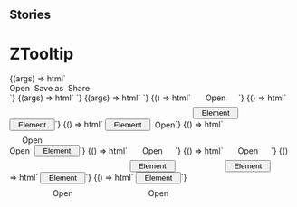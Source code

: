 
## Stories

<Meta title="Notification/ZTooltip" component="z-tooltip" />

# ZTooltip

<Preview>
  <Story name="buttons">
    {(args) => html`
      <z-tooltip
        type="${select(
          "type",
          [
            "top",
            "bottom",
            "left",
            "right",
            "top_left",
            "top_right",
            "bottom_left",
            "bottom_right",
          ],
          "top"
        )}">
        <div class="container" style="display: flex;">
          <z-button variant="primary" style="margin-right: 0.5rem;">
            Open
          </z-button>
          <z-button variant="primary" style="margin-right: 0.5rem;">
            Save as
          </z-button>
          <z-button variant="primary"">
            Share
          </z-button>
        </div>
      </z-tooltip>`}
  </Story>
</Preview>

<Preview>
  <Story name="legacy">
    {(args) => html` <z-tooltip
      content="${text("content", "Aggiungi libro")}"
      type="${select(
        "type",
        [
          "top",
          "bottom",
          "left",
          "right",
          "top_left",
          "top_right",
          "bottom_left",
          "bottom_right",
        ],
        "top"
      )}"
    ></z-tooltip>`}
  </Story>
</Preview>

<Preview>
  <Story name="legacy dark mode">
    {(args) => html` <z-tooltip
      style="--z-tooltip-theme--text: var(--color-white); --z-tooltip-theme--surface: var(--bg-grey-800);"
      content="${text("content", "Aggiungi libro")}"
      type="${select(
        "type",
        [
          "top",
          "bottom",
          "left",
          "right",
          "top_left",
          "top_right",
          "bottom_left",
          "bottom_right",
        ],
        "top"
      )}"
    ></z-tooltip>`}
  </Story>
</Preview>

<Preview>
  <Story name="position-top">
    {() => html` <div
      style="display: inline-flex; width: fit-content; flex-direction: column; align-items: center;"
    >
      <z-tooltip
        style="--z-tooltip-theme--text: var(--color-white); --z-tooltip-theme--surface: var(--bg-grey-800);"
        type="top"
      >
        <div class="container" style="display: flex;">
          <span>Open</span>
        </div>
      </z-tooltip>
      <button style="margin-top: 0.5rem; width: 5rem;">Element</button>
    </div>`}
  </Story>
</Preview>

<Preview>
  <Story name="position-bottom">
    {() => html` <div
      style="display: inline-flex; width: fit-content; flex-direction: column; align-items: center;"
    >
      <button style="margin-bottom: 0.5rem; width: 5rem;">Element</button>
      <z-tooltip
        style="--z-tooltip-theme--text: var(--color-white); --z-tooltip-theme--surface: var(--bg-grey-800);"
        type="bottom"
      >
        <div class="container" style="display: flex;">
          <span>Open</span>
        </div>
      </z-tooltip>
    </div>`}
  </Story>
</Preview>

<Preview>
  <Story name="position-right">
    {() => html` <div
      style="display: inline-flex; width: fit-content; align-items: center;"
    >
      <button style="margin-right: 0.5rem; width: 5rem;">Element</button>
      <z-tooltip
        style="--z-tooltip-theme--text: var(--color-white); --z-tooltip-theme--surface: var(--bg-grey-800);"
        type="right"
      >
        <div class="container" style="display: flex;">
          <span>Open</span>
        </div>
      </z-tooltip>
    </div>`}
  </Story>
</Preview>

<Preview>
  <Story name="position-left">
    {() => html` <div style="display: inline-flex; align-items: center;">
      <z-tooltip
        style="--z-tooltip-theme--text: var(--color-white); --z-tooltip-theme--surface: var(--bg-grey-800);"
        type="left"
      >
        <div class="container" style="display: flex;">
          <span>Open</span>
        </div>
      </z-tooltip>
      <button style="margin-left: 0.5rem; width: 5rem;">Element</button>
    </div>`}
  </Story>
</Preview>

<Preview>
  <Story name="position-top-left">
    {() => html` <div
      style="display: inline-flex; width: fit-content; flex-direction: column; align-items: center;"
    >
      <z-tooltip
        style="--z-tooltip-theme--text: var(--color-white); --z-tooltip-theme--surface: var(--bg-grey-800);"
        type="top_left"
      >
        <div class="container" style="display: flex;">
          <span>Open</span>
        </div>
      </z-tooltip>
      <button style="margin-top: 0.5rem; align-self: flex-end; width: 5rem;">
        Element
      </button>
    </div>`}
  </Story>
</Preview>

<Preview>
  <Story name="position-top-right">
    {() => html` <div
      style="display: inline-flex; width: fit-content; flex-direction: column; align-items: center;"
    >
      <z-tooltip
        style="--z-tooltip-theme--text: var(--color-white); --z-tooltip-theme--surface: var(--bg-grey-800);"
        type="top_right"
      >
        <div class="container" style="display: flex;">
          <span>Open</span>
        </div>
      </z-tooltip>
      <button style="margin-top: 0.5rem; align-self: flex-start; width: 5rem;">
        Element
      </button>
    </div>`}
  </Story>
</Preview>

<Preview>
  <Story name="position-bottom-left">
    {() => html` <div
      style="display: inline-flex; width: fit-content; flex-direction: column; align-items: center;"
    >
      <button style="margin-bottom: 0.5rem; align-self: flex-end; width: 5rem;">
        Element
      </button>
      <z-tooltip
        style="--z-tooltip-theme--text: var(--color-white); --z-tooltip-theme--surface: var(--bg-grey-800);"
        type="bottom_left"
      >
        <div class="container" style="display: flex;">
          <span>Open</span>
        </div>
      </z-tooltip>
    </div>`}
  </Story>
</Preview>

<Preview>
  <Story name="position-bottom-right">
    {() => html` <div
      style="display: inline-flex; width: fit-content; flex-direction: column; align-items: center;"
    >
      <button
        style="margin-bottom: 0.5rem; align-self: flex-start; width: 5rem;"
      >
        Element
      </button>
      <z-tooltip
        style="--z-tooltip-theme--text: var(--color-white); --z-tooltip-theme--surface: var(--bg-grey-800);"
        type="bottom_right"
      >
        <div class="container" style="display: flex;">
          <span>Open</span>
        </div>
      </z-tooltip>
    </div>`}
  </Story>
</Preview>

<Props of="z-tooltip" />
